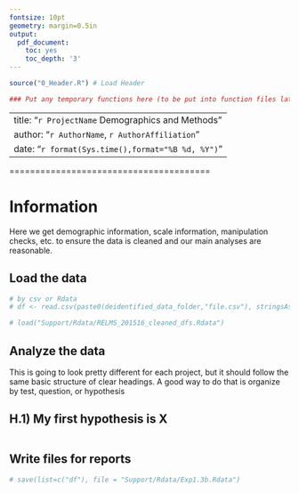 ```yaml
---
fontsize: 10pt
geometry: margin=0.5in
output:
  pdf_document:
    toc: yes
    toc_depth: '3'
---
```


```r
source("0_Header.R") # Load Header

### Put any temporary functions here (to be put into function files later)
```

---
title: "`r ProjectName` Demographics and Methods"
author: "`r AuthorName`, `r AuthorAffiliation`"
date: "`r format(Sys.time(),format="%B %d, %Y")`"
---

\newpage

=======================================

# Information 

Here we get demographic information, scale information, manipulation checks, etc. to ensure the data is cleaned and our main analyses are reasonable.

## Load the data
```r
# by csv or Rdata
# df <- read.csv(paste0(deidentified_data_folder,"file.csv"), stringsAsFactors=FALSE)

# load("Support/Rdata/RELMS_201516_cleaned_dfs.Rdata")
```

## Analyze the data

This is going to look pretty different for each project, but it should follow the same basic structure of clear headings.  A good way to do that is organize by test, question, or hypothesis

## H.1) My first hypothesis is X

```r

```


## Write files for reports
```r
# save(list=c("df"), file = "Support/Rdata/Exp1.3b.Rdata")
```

